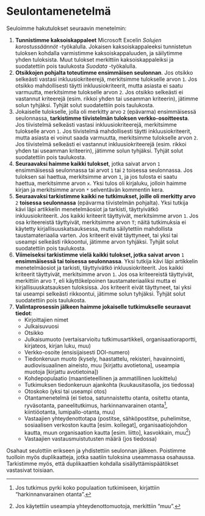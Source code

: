 # Seulontamenetelmä {#sec-seulontamenetelma}

Seuloimme hakutulokset seuraavin menetelmin:

1.  **Tunnistimme kaksoiskappaleet** Microsoft Excelin *Solujen korostussäännöt* -työkalulla. Jokaisen kaksoiskappaleeksi tunnistetun tuloksen kohdalla varmistimme kaksoiskappaluuden, ja säilytimme yhden tuloksista. Muut tulokset merkittiin kaksoiskappaleiksi ja suodatettiin pois taulukosta *Suodata* -työkalulla.
2.  **Otsikkojen pohjalta toteutimme ensimmäisen seulonnan**. Jos otsikko selkeästi vastasi inkluusiokriteerejä, merkitsimme tulokselle arvon `1`. Jos otsikko mahdollisesti täytti inkluusiokriteerit, mutta asiasta ei saatu varmuutta, merkitsimme tulokselle arvon `2`. Jos otsikko selkeästi ei vastannut kriteerejä (esim. rikkoi yhden tai useamman kriteerin), jätimme solun tyhjäksi. Tyhjät solut suodatettiin pois taulukosta.
3.  Jokaiselle tulokselle, jolla oli merkitty arvo `2` (epävarma) ensimmäisessä seulonnassa, **tarkistimme tiivistelmän tuloksen verkko-osoitteesta**. Jos tiivistelmä selkeästi vastasi inkluusiokriteerejä, merkitsimme tulokselle arvon `1`. Jos tiivistelmä mahdollisesti täytti inkluusiokriteerit, mutta asiasta ei voinut saada varmuutta, merkitsimme tulokselle arvon `2`. Jos tiivistelmä selkeästi ei vastannut inkluusiokriteerejä (esim. rikkoi yhden tai useamman kriteerin), jätimme solun tyhjäksi. Tyhjät solut suodatettiin pois taulukosta.
4.  **Seuraavaksi haimme kaikki tulokset**, jotka saivat arvon `1` ensimmäisessä seulonnassa tai arvot `1` tai `2` toisessa seulonnassa. Jos tuloksen sai haettua, merkitsimme arvon `1`, ja jos tulosta ei saatu haettua, merkitsimme arvon `x`. Yksi tulos oli kirjaluku, jolloin haimme kirjan ja merkitsimme arvon `*` selventävän kommentin kera.
5.  **Seuraavaksi tarkistimme kaikki ne tutkimukset, joille oli merkitty arvo** `2` **toisessa seulonnassa** (epävarma tiivistelmän pohjalta). Yksi tutkija kävi läpi artikkelin menetelmäosiot ja tarkisti, täyttyivätkö inkluusiokriteerit. Jos kaikki kriteerit täyttyivät, merkitsimme arvon `1`. Jos osa kriteereistä täyttyivät, merkitsimme arvon `T`; näitä tutkimuksia ei käytetty kirjallisuuskatsauksessa, mutta säilytettiin mahdollista taustamateriaalia varten. Jos kriteerit eivät täyttyneet, tai yksi tai useampi selkeästi rikkoontui, jätimme arvon tyhjäksi. Tyhjät solut suodatettiin pois taulukosta.
6.  **Viimeiseksi tarkistimme vielä kaikki tulokset, jotka saivat arvon** `1` **ensimmäisessä tai toisessa seulonnassa**. Yksi tutkija kävi läpi artikkelin menetelmäosiot ja tarkisti, täyttyivätkö inkluusiokriteerit. Jos kaikki kriteerit täyttyivät, merkitsimme arvon `1`. Jos osa kriteereistä täyttyivät, merkittiin arvo `T`, eli käyttökelpoinen taustamateriaaliksi mutta ei kirjallisuuskatsauksen tuloksissa. Jos kriteerit eivät täyttyneet, tai yksi tai useampi selkeästi rikkoontui, jätimme solun tyhjäksi. Tyhjät solut suodatettiin pois taulukosta.
7.  **Valintaprosessin jälkeen haimme jokaiselle tutkimukselle seuraavat tiedot**:
    -   Kirjoittajien nimet
    -   Julkaisuvuosi
    -   Otsikko
    -   Julkaisumuoto (vertaisarvioitu tutkimusartikkeli, organisaatioraportti, kirjateos, kirjan luku, muu)
    -   Verkko-osoite (ensisijaisesti DOI-numero)
    -   Tiedonkeruun muoto (kysely, haastattelu, rekisteri, havainnointi, audiovisuaalinen aineisto, muu \[kirjattu avotietona\], useampia muotoja \[kirjattu avotietoina\])
    -   Kohdepopulaatio (maantieteellinen ja ammatillinen luokittelu)
    -   Tutkimuksen tiedonkeruun ajankohta (kuukausitasolla, jos tiedossa)
    -   Otoskoko (yksi tai useampi otos)
    -   Otantamenetelmä (ei tietoa, satunnaistettu otanta, ositettu otanta, ryväsotanta, paneelitutkimus, harkinnanvarainen otanta[^seulontamenetelma-1], kiintiöotanta, lumipallo-otanta, muu)
    -   Vastaajien yhteydenottotapa (postitse, sähköpostitse, puhelimitse, sosiaalisen verkoston kautta \[esim. kollegat\], organisaatiojohdon kautta, muun organisaation kautta \[esim. liitto\], kasvokkain, muu[^seulontamenetelma-2])
    -   Vastaajien vastausmuistutusten määrä (jos tiedossa)

[^seulontamenetelma-1]: Jos tutkimus pyrki koko populaation tutkimiseen, kirjattiin "harkinnanvarainen otanta".

[^seulontamenetelma-2]: Jos käytettiin useampia yhteydenottomuotoja, merkittiin "muu".

Osahaut seulottiin erikseen ja yhdistettiin seulonnan jälkeen. Poistimme tuolloin myös duplikaatteja, jotka saatiin tuloksina useammassa osahaussa. Tarkistimme myös, että duplikaattien kohdalla sisällyttämispäätökset vastasivat toisiaan.

